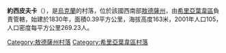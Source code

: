 {{multiple issues|
{{expand|time=2016-08-31T15:48:08+00:00}}
{{primarysources|time=2016-08-31T15:48:08+00:00}}
{{unreferenced|time=2016-08-31T15:48:08+00:00}}
}}
{{coord|47|25|10|N|30|14|21|E|scale:30000|display=title}}

'''約西皮夫卡'''（{{lang-uk|Йосипівка}}），是[[烏克蘭|烏克蘭]]的村落，位於該國西南部[[敖德薩州|敖德薩州]]，由[[希里亞葉韋區|希里亞葉韋區]]負責管轄，始建於1830年，面積0.39平方公里，海拔高度163米，2001年人口105，人口密度每平方公里269.23人。

{{DEFAULTSORT:Йосипівка}}
[[Category:敖德薩州村落|Category:敖德薩州村落]]
[[Category:希里亞葉韋區村落|Category:希里亞葉韋區村落]]


{{Odessa-geo-stub}}